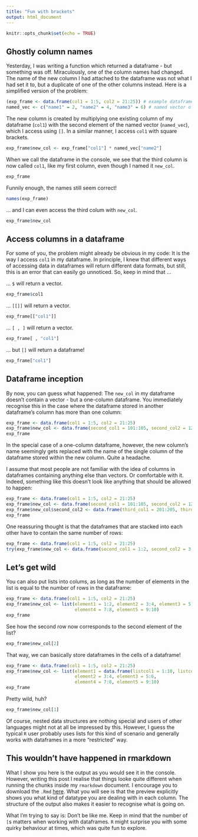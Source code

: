 ```yaml
---
title: "Fun with brackets"
output: html_document
---
```


```r
knitr::opts_chunk$set(echo = TRUE)
```

## Ghostly column names
Yesterday, I was writing a function which returned a dataframe - but something was off. Miraculously, one of the column names had changed. The name of the new column I had attached to the dataframe was not what I had set it to, but a duplicate of one of the other columns instead. Here is a simplified version of the problem:

```r
(exp_frame <- data.frame(col1 = 1:5, col2 = 21:25)) # example dataframe
named_vec <- c("name1" = 2, "name2" = 4, "name3" = 6) # named vector of values to multiply the df with
```

The new column is created by multiplying one existing column of my dataframe (`col1`) with the second element of the named vector (`named_vec`), which I access using `[]`. In a similar manner, I access `col1` with square brackets.

```r
exp_frame$new_col <- exp_frame["col1"] * named_vec["name2"]
```

When we call the dataframe in the console, we see that the third column is now called `col1`, like my first column, even though I named it `new_col`.

```r
exp_frame
```

Funnily enough, the names still seem correct!

```r
names(exp_frame)
```

... and I can even access the third colum with `new_col`.

```r
exp_frame$new_col
```

## Access columns in a dataframe
For some of you, the problem might already be obvious in my code: It is the way I access `col1` in my dataframe. In principle, I knew that different ways of accessing data in dataframes will return different data formats, but still, this is an error that can easily go unnoticed. So, keep in mind that ...

... `$` will return a vector.
```r
exp_frame$col1
```

... `[[]]` will return a vector.
```r
exp_frame[["col1"]]
```

... `[ , ]` will return a vector.
```r
exp_frame[ , "col1"]
```

... but `[]` will return a dataframe!
```r
exp_frame["col1"]
```

## Dataframe inception
By now, you can guess what happened: The `new_col` in my dataframe doesn't contain a vector - but a one-column dataframe. You immediately recognise this in the case where the dataframe stored in another dataframe's column has more than one column:

```r
exp_frame <- data.frame(col1 = 1:5, col2 = 21:25)
exp_frame$new_col <- data.frame(second_col1 = 101:105, second_col2 = 121:125)
exp_frame
```

In the special case of a one-column dataframe, however, the new column's name seemingly gets replaced with the name of the single column of the dataframe stored within the new column. Quite a headache.

I assume that most people are not familiar with the idea of columns in dataframes containing anything else than vectors. Or comfortable with it. Indeed, something like this doesn't look like anything that should be allowed to happen:

```r
exp_frame <- data.frame(col1 = 1:5, col2 = 21:25)
exp_frame$new_col <- data.frame(second_col1 = 101:105, second_col2 = 121:125)
exp_frame$new_col$second_col2 <- data.frame(third_col1 = 201:205, third_col2 = 221:225)
exp_frame
```

One reassuring thought is that the dataframes that are stacked into each other have to contain the same number of rows:

```r
exp_frame <- data.frame(col1 = 1:5, col2 = 21:25)
try(exp_frame$new_col <- data.frame(second_col1 = 1:2, second_col2 = 3:4))
```

## Let's get wild
You can also put lists into colums, as long as the number of elements in the list is equal to the number of rows in the dataframe:

```r
exp_frame <- data.frame(col1 = 1:5, col2 = 21:25)
exp_frame$new_col <- list(element1 = 1:2, element2 = 3:4, element3 = 5:6, 
                          element4 = 7:8, element5 = 9:10)
exp_frame
```

See how the second row now corresponds to the second element of the list?
```r
exp_frame$new_col[2]
```

That way, we can basically store dataframes in the cells of a dataframe!

```r
exp_frame <- data.frame(col1 = 1:5, col2 = 21:25)
exp_frame$new_col <- list(element1 = data.frame(listcol1 = 1:10, listcol2 = 1:10), 
                          element2 = 3:4, element3 = 5:6, 
                          element4 = 7:8, element5 = 9:10)
exp_frame
```

Pretty wild, huh?

```r
exp_frame$new_col[1]
```

Of course, nested data structures are nothing special and users of other languages might not at all be impressed by this. However, I guess the typical `R` user probably uses lists for this kind of scenario and generally works with dataframes in a more "restricted" way.

## This wouldn't have happened in rmarkdown
What I show you here is the output as you would see it in the console. However, writing this post I realise that things looke quite different when running the chunks inside my `rmarkdown` document. I encourage you to download the `.Rmd` [here](https://github.com/einGlasRotwein/bits-and-pieces/tree/master/debugging_hell). What you will see is that the preview explicitly shows you what kind of datatype you are dealing with in each column. The structure of the output also makes it easier to recognise what is going on.

What I'm trying to say is: Don't be like me. Keep in mind that the number of `[`s matters when working with dataframes. `R` might surprise you with some quirky behaviour at times, which was quite fun to explore.
